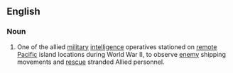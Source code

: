 ==English==
{{wikipedia|coastwatchers}}

===Noun===
{{en-noun}}
# {{label|en|historical}} One of the allied [[military]] [[intelligence]] operatives stationed on [[remote]] [[Pacific]] island locations during World War II, to observe [[enemy]] shipping movements and [[rescue]] stranded Allied personnel.